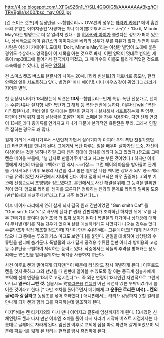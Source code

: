 http://4.bp.blogspot.com/_XFGuSZ6n1LY/SLL4GQOiG5I/AAAAAAAABkg/tOlTRVBglls/s400/bsc_may_002.jpg

[건 스미스 캣츠]의 등장인물.~~합법로리~~ OVA판의 성우는 [[아라키 카에]][* 메이 홉킨스의 유명한 이미지송인 '사랑하는 미니 메이(恋するミニー・メイ)' - 'Do it, Minnie May'라는 별명으로 더 잘 알려져 있다 - 를 [[히사카와 아야]]가 불렀다는 정보가 퍼져 있으나, 상식적으로 메이 홉킨스의 이미지송을 베키의 성우가 부를 이유가 없다. 당연히 부른 사람은 아라키 카에이다. 도대체 'Do it, Minnie May'라는 이상한 별명이 노래에 붙은 경위도 수상하다. 양덕들이 이 제목을 아는 것으로 봐서, 어떤 양덕이 멋대로 번역한 제목이 mp3태그에 들어가서 한국까지 퍼졌고, 그 때 가수의 이름도 틀리게 적었던 것으로 추측해볼 수 있다.], 한국은 [[양정화]].

건 스미스 캣츠 버스트 완결시의 나이는 20세. [라리 빈센트]의 파트너로 총포상, 헌터 양쪽의 일을 서포트하고 있다. 별명은 '미니 메이'로 미니 마우스 같이 귀엽다고 라리가 지어준 별명. 

첫 등장시 나이가 18세였는데 외견은 '''13세'''--합법로리--인게 특징. 폭탄 전문가로, 던지는 수류탄류나 설치형 시한 폭탄과 그 해체 등 폭탄 전반에 능하다. 이른바 [wiki:"폭탄마" 폭탄마녀]. 헌터 일을 할 때에는 폭탄을 던지거나 설치해서 서포트하는게 주 임무. 파편이 전혀 튀지 않게 살상력을 조절한 '메이 스페셜'을 자주 사용한다. 다만 신체 연령이 13세인데다 총기류를 안가지고 다니기 때문에 본격적인 육탄전은 무리. 그래서 인질로 잡히는 경우도 꽤 많다.

원래 거리의 소매치기로서 소년인척 하면서 살아가다가 마피아 측의 폭탄 전문가였던 [켄 타키자와]를 만나게 된다. 그에게서 폭탄 다루는 일을 배우며 살아가던 도중, 자신이 여성이라는 것을 밝히나 하필 그때 켄은 침대에 창녀를 데려다 놓고 있었다.(참고로 그때 켄은 메이를 부를때, "널 남자로 만들어주마"라고 하고는 부른 것이었다.) 하지만 이후 켄에게 자신의 마음을 고백하고 켄 역시 ~~키잡~~ 그런 메이의 마음을 받아들여 관계를 가지게 되나 이후 모종의 사건을 겪고 둘은 떨어진 다음 메이는 창녀가 되어 중국계의 고급 유곽이었던 자묘관에서 지내게 된다. 이때 접대 테크닉은 매우 출중해(...) 외부 기관에 선생으로써 초빙받을 정도였다고. 본편에서도 사건 해결을 위해 그 능력을 발휘한 적이 있다. 덤으로 라리를 '남자를 모른다[* 정확히는 켄과의 문제로 라리와 말싸움 도중 (만)"18세에 처녀주제에"라고.]'고 자주 놀려댄다(…)  

이후 메이가 라리에게 얹혀 살게 되자 결국 원래 간판이었던 "Gun smith Cat" 를 "Gun smith Cat's"로 바꾸게 된다.[* 원래 간판자체가 초라하긴 하지만 뒤에 's'를 나무 판떼기를 붙여다 놓아 조금 더 없어 보이게 된다.] 폭발물의 대가이나 상대방에 대하여 무차별 테러를 하는 경우가 없으며 설령 매설하더라도 사망자가 나오는 경우는 없다. 수류탄조차 직접 제조할 정도인데 자신이 만든 수류탄에는 고유의 마크[* 대개 전사지가 많으나 그 중에는 루즈의 키스 마크도 보인다.]를 붙인다. 만일을 대비하여 상당량의 수류탄을 팬티에 숨겨둔다. 폭발물의 대가 답게 공격용 수류탄 뿐만 아니라 방어용의 고성능 수류탄을 구별하여 제작하는 능력도 있다. 작중에서는 적들의 추격을 방해하는 용도 외에는 민간인을 말려들게 하는 폭약을 사용하지 않는다.

사건 이후로 켄과 멀어지게 되지만[* 이 때문에 라리와도 잠시 이별하게 된다.] 이후로도 켄을 잊지 못하고 그와 만났을 때 한번에 알아볼 수 있도록 잘 아는 중국계 침술사에게 부탁해 신체 연령을 13세로 고정시킨다ㄱ-. 즉 외견 연령이 13세인건 자연적으로 그런게 아니고 '''일부러 그런 것'''. 침술사도 對[[로리콘]]용 [[컨셉]]이 아닌 사연이 있는 부탁이었기에 들어준 것이라고 한다.[* 다만 조치를 풀어주면서 메이에게 '''그 운좋은 로리콘 녀석(...켄의 굴욕)과 잘 살라'''고 농담조를 섞어 축하했다.] 애니판에서는 라리가 감당하지 못할 킬러를 만나게 되자 켄과 함께 그를 저지하는데 일조하게 된다.

마지막에는 켄 타키자와와 다시 만나 이어지고 결혼해 임신까지하게 된다. 13세였던 신체연령도 켄과 다시 만난 이후엔 조치를 풀어 다시 자라기 시작해 버스트 시점에서는 나름대로 글레머로 자라게 된다. 임신한 이후로 교외에 집을 따로 마련해 살게 되었으며 덕분에 파트너를 잃게 된 라리는 헌터를 임시 휴업하게 된다.
